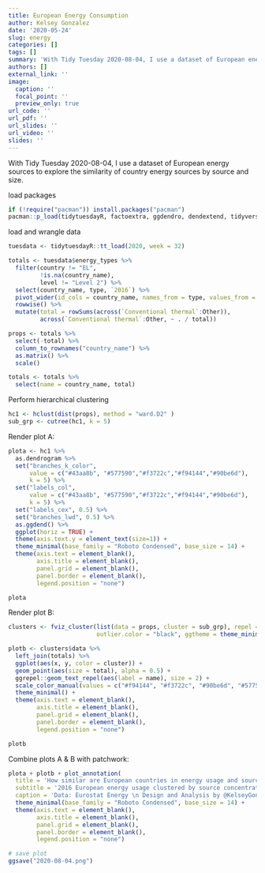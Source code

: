 ```yaml
---
title: European Energy Consumption
author: Kelsey Gonzalez
date: '2020-05-24'
slug: energy
categories: []
tags: []
summary: 'With Tidy Tuesday 2020-08-04, I use a dataset of European energy sources to explore the similarity of country energy sources by source and size. '
authors: []
external_link: ''
image:
  caption: ''
  focal_point: ''
  preview_only: true
url_code: ''
url_pdf: ''
url_slides: ''
url_video: ''
slides: ''
---
```


With Tidy Tuesday 2020-08-04, I use a dataset of European energy sources to explore the similarity of country energy sources by source and size. 


load packages 
```r
if (!require("pacman")) install.packages("pacman")
pacman::p_load(tidytuesdayR, factoextra, ggdendro, dendextend, tidyverse, patchwork)
```

load and wrangle data
```r
tuesdata <- tidytuesdayR::tt_load(2020, week = 32)

totals <- tuesdata$energy_types %>% 
  filter(country != "EL",
         !is.na(country_name),
         level != "Level 2") %>% 
  select(country_name, type, `2016`) %>% 
  pivot_wider(id_cols = country_name, names_from = type, values_from = `2016`) %>%
  rowwise() %>% 
  mutate(total = rowSums(across(`Conventional thermal`:Other)),
         across(`Conventional thermal`:Other, ~ . / total)) 

props <- totals %>% 
  select(-total) %>%
  column_to_rownames("country_name") %>% 
  as.matrix() %>% 
  scale()

totals <- totals %>% 
  select(name = country_name, total)
```

Perform hierarchical clustering 
```r
hc1 <- hclust(dist(props), method = "ward.D2" )
sub_grp <- cutree(hc1, k = 5)
```

Render plot A:
```r
plota <- hc1 %>% 
  as.dendrogram %>% 
  set("branches_k_color", 
      value = c("#43aa8b", "#577590","#f3722c","#f94144","#90be6d"), 
      k = 5) %>% 
  set("labels_col", 
      value = c("#43aa8b", "#577590","#f3722c","#f94144","#90be6d"), 
      k = 5) %>% 
  set("labels_cex", 0.5) %>% 
  set("branches_lwd", 0.5) %>% 
  as.ggdend() %>% 
  ggplot(horiz = TRUE) +
  theme(axis.text.y = element_text(size=1)) +
  theme_minimal(base_family = "Roboto Condensed", base_size = 14) +
  theme(axis.text = element_blank(),
        axis.title = element_blank(),
        panel.grid = element_blank(),
        panel.border = element_blank(),
        legend.position = "none")

plota
```


Render plot B:
```r
clusters <- fviz_cluster(list(data = props, cluster = sub_grp), repel = TRUE, 
                         outlier.color = "black", ggtheme = theme_minimal())

plotb <- clusters$data %>% 
  left_join(totals) %>% 
  ggplot(aes(x, y, color = cluster)) +
  geom_point(aes(size = total), alpha = 0.5) +
  ggrepel::geom_text_repel(aes(label = name), size = 2) +
  scale_color_manual(values = c("#f94144", "#f3722c", "#90be6d", "#577590", "#43aa8b")) +
  theme_minimal() +
  theme(axis.text = element_blank(),
        axis.title = element_blank(),
        panel.grid = element_blank(),
        panel.border = element_blank(),
        legend.position = "none")

plotb
```


Combine plots A & B with patchwork:
```r
plota + plotb + plot_annotation(
  title = 'How similar are European countries in energy usage and source?',
  subtitle = '2016 European energy usage clustered by source concentration',
  caption = 'Data: Eurostat Energy \n Design and Analysis by @KelseyGonzalez') +
  theme_minimal(base_family = "Roboto Condensed", base_size = 14) +
  theme(axis.text = element_blank(),
        axis.title = element_blank(),
        panel.grid = element_blank(),
        panel.border = element_blank(),
        legend.position = "none")

# save plot
ggsave("2020-08-04.png")
```
